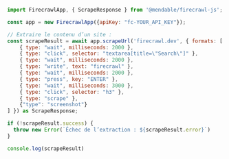```js Node
import FirecrawlApp, { ScrapeResponse } from '@mendable/firecrawl-js';

const app = new FirecrawlApp({apiKey: "fc-YOUR_API_KEY"});

// Extraire le contenu d’un site :
const scrapeResult = await app.scrapeUrl('firecrawl.dev', { formats: ['markdown', 'html'], actions: [
    { type: "wait", milliseconds: 2000 },
    { type: "click", selector: "textarea[title=\"Search\"]" },
    { type: "wait", milliseconds: 2000 },
    { type: "write", text: "firecrawl" },
    { type: "wait", milliseconds: 2000 },
    { type: "press", key: "ENTER" },
    { type: "wait", milliseconds: 3000 },
    { type: "click", selector: "h3" },
    { type: "scrape" },
    {"type": "screenshot"}
] }) as ScrapeResponse;

if (!scrapeResult.success) {
  throw new Error(`Échec de l’extraction : ${scrapeResult.error}`)
}

console.log(scrapeResult)
```
